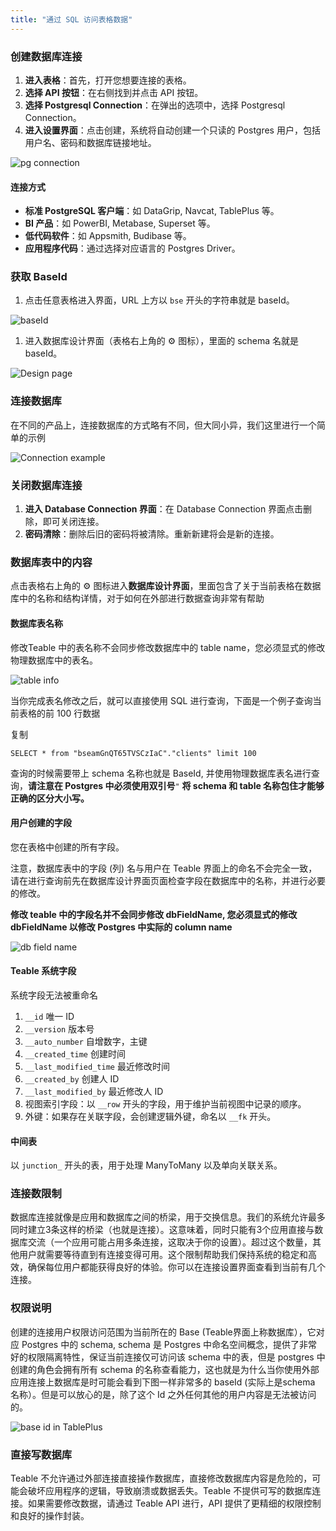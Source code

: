 ```yaml
---
title: "通过 SQL 访问表格数据"
---
```


### 创建数据库连接

1. **进入表格**：首先，打开您想要连接的表格。
2. **选择 API 按钮**：在右侧找到并点击 API 按钮。
3. **选择 Postgresql Connection**：在弹出的选项中，选择 Postgresql Connection。
4. **进入设置界面**：点击创建，系统将自动创建一个只读的 Postgres 用户，包括用户名、密码和数据库链接地址。

<img alt="pg connection" src="/images/kai-fa-zhe/dd60fcb2becb23c5.png" />

#### 连接方式

* **标准 PostgreSQL 客户端**：如 DataGrip, Navcat, TablePlus 等。
* **BI 产品**：如 PowerBI, Metabase, Superset 等。
* **低代码软件**：如 Appsmith, Budibase 等。
* **应用程序代码**：通过选择对应语言的 Postgres Driver。

### 获取 BaseId

1. 点击任意表格进入界面，URL 上方以 `bse` 开头的字符串就是 baseId。

<img alt="baseId" src="/images/kai-fa-zhe/e8ef17c59ac0c067.png" />

1. 进入数据库设计界面（表格右上角的 ⚙ 图标），里面的 schema 名就是 baseId。

<img alt="Design page" src="/images/kai-fa-zhe/64fbddbd0f5519c4.png" />

### 连接数据库

在不同的产品上，连接数据库的方式略有不同，但大同小异，我们这里进行一个简单的示例

<img alt="Connection example" src="/images/kai-fa-zhe/ceef01dd644628f4.png" />

### 关闭数据库连接

1. **进入 Database Connection 界面**：在 Database Connection 界面点击删除，即可关闭连接。
2. **密码清除**：删除后旧的密码将被清除。重新新建将会是新的连接。

### 数据库表中的内容

点击表格右上角的 ⚙️ 图标进入**数据库设计界面**，里面包含了关于当前表格在数据库中的名称和结构详情，对于如何在外部进行数据查询非常有帮助

#### 数据库表名称

修改Teable 中的表名称不会同步修改数据库中的 table name，您必须显式的修改物理数据库中的表名。

<img alt="table info" src="/images/kai-fa-zhe/ba2fdb846b2062ce.png" />

当你完成表名修改之后，就可以直接使用 SQL 进行查询，下面是一个例子查询当前表格的前 100 行数据

复制

```
SELECT * from "bseamGnQT65TVSCzIaC"."clients" limit 100
```

查询的时候需要带上 schema 名称也就是 BaseId, 并使用物理数据库表名进行查询，**请注意在 Postgres 中必须使用双引号**`"` **将 schema 和 table 名称包住才能够正确的区分大小写。**

#### **用户创建的字段**

您在表格中创建的所有字段。

注意，数据库表中的字段 (列) 名与用户在 Teable 界面上的命名不会完全一致，请在进行查询前先在数据库设计界面页面检查字段在数据库中的名称，并进行必要的修改。

**修改 teable 中的字段名并不会同步修改 dbFieldName, 您必须显式的修改 dbFieldName 以修改 Postgres 中实际的 column name**

<img alt="db field name" src="/images/kai-fa-zhe/7609033391e8e7c1.png" />

#### **Teable 系统字段**

系统字段无法被重命名

1. `__id` 唯一 ID
2. `__version` 版本号
3. `__auto_number` 自增数字，主键
4. `__created_time` 创建时间
5. `__last_modified_time` 最近修改时间
6. `__created_by` 创建人 ID
7. `__last_modified_by` 最近修改人 ID
8. 视图索引字段：以 `__row` 开头的字段，用于维护当前视图中记录的顺序。
9. 外键：如果存在关联字段，会创建逻辑外键，命名以 `__fk` 开头。

#### 中间表

以 `junction_` 开头的表，用于处理 ManyToMany 以及单向关联关系。

### 连接数限制

数据库连接就像是应用和数据库之间的桥梁，用于交换信息。我们的系统允许最多同时建立3条这样的桥梁（也就是连接）。这意味着，同时只能有3个应用直接与数据库交流（一个应用可能占用多条连接，这取决于你的设置）。超过这个数量，其他用户就需要等待直到有连接变得可用。这个限制帮助我们保持系统的稳定和高效，确保每位用户都能获得良好的体验。你可以在连接设置界面查看到当前有几个连接。

### 权限说明

创建的连接用户权限访问范围为当前所在的 Base (Teable界面上称数据库），它对应 Postgres 中的 schema, schema 是 Postgres 中命名空间概念，提供了非常好的权限隔离特性，保证当前连接仅可访问该 schema 中的表，但是 postgres 中创建的角色会拥有所有 schema 的名称查看能力，这也就是为什么当你使用外部应用连接上数据库是时可能会看到下图一样非常多的 baseId (实际上是schema 名称）。但是可以放心的是，除了这个 Id 之外任何其他的用户内容是无法被访问的。

<img alt="base id in TablePlus" src="/images/kai-fa-zhe/093aebb4bc8cf732.png" />

### 直接写数据库

Teable 不允许通过外部连接直接操作数据库，直接修改数据库内容是危险的，可能会破坏应用程序的逻辑，导致崩溃或数据丢失。Teable 不提供可写的数据库连接。如果需要修改数据，请通过 Teable API 进行，API 提供了更精细的权限控制和良好的操作封装。

###

